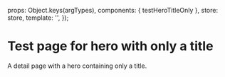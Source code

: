 
<Meta of={TestHeroTitleOnlyStories} />

  props: Object.keys(argTypes),
  components: { testHeroTitleOnly },
  store: store,
  template: '<testHeroTitleOnly />',
});

# Test page for hero with only a title

A detail page with a hero containing only a title.

<Canvas>
  <Story of={TestHeroTitleOnlyStories.Example} />
</Canvas>
